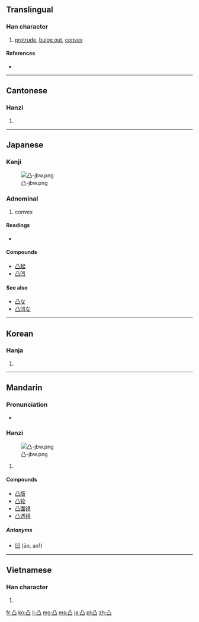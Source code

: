 ==Translingual==

===Han character===
{{Han char|rn=17|rad=凵|as=03|sn=5|four=7777<sub>7</sub>|canj=月尸尸 (BSS)}}

# [[protrude]], [[bulge out]], [[convex]]

====References====
* {{Han ref|kx=0135.090|dkj=01809|dj=0301.050|hdz=10307.060|uh=51F8|ud=20984|bh=A559|bd=42329}}

----

==Cantonese==

===Hanzi===
{{yue-hanzi|jyut=|y=[[dat6]]}}

# {{defn|lang=yue|sort=凵03}}

----

==Japanese==

===Kanji===
{{ja-kanji|grade=c|rs=凵03}}
[[File:凸-jbw.png|right|thumb]]

===Adnominal===
{{ja-pos|k|adnominal|hira=でこ|rom=deko|hidx=てこ}}

# convex

====Readings====
* {{ja-readings|on=[[とつ]] (totsu)|kun=[[でこ]] (deko)}}

====Compounds====
* [[凸起]]
* [[凸凹]]

====See also====
* [[凸な]]
* [[凸凹な]]

----

==Korean==

===Hanja===
{{ko-hanja|hangeul=[[철]], [[돌]]|rv=cheol, dol|mr=ch'ŏl, tol}}

# {{defn|lang=ko|sort=凵03}}

----

==Mandarin==

===Pronunciation===
* {{audio|Zh-tu.ogg|Audio}}

===Hanzi===
{{cmn-hanzi|pin=[[tū]] ([[tu1]])|wg=[[t'u1|t'u<sup>1</sup>]]}}
[[File:凸-jbw.png|right|thumb]]

# {{defn|lang=cmn|sort=凵03}}

====Compounds====
* [[凸版]]
* [[凸轮]]
* [[凸面镜]]
* [[凸透镜]]

=====Antonyms=====
* [[凹]] (āo, ao1)

----

==Vietnamese==

===Han character===
{{vi-hantu|[[đột]]|rs=凵03}}

# {{defn|lang=vi|sort=凵03}}

[[fr:凸]]
[[ko:凸]]
[[li:凸]]
[[mg:凸]]
[[ms:凸]]
[[ja:凸]]
[[pl:凸]]
[[zh:凸]]